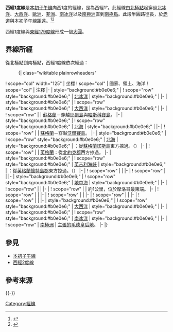 {{NoteTA
|G1=地名
|G2=Toponym
|G3=UK Places
}}
{{Location map-line|lon=-1}}
{{kml}}
'''西經1度線'''是[[本初子午線|本初子午線]]向西1度的經線，是為西經1°。此經線由[[北極點|北極點]]起穿過[[北冰洋|北冰洋]]、[[大西洋|大西洋]]、[[歐洲|歐洲]]、[[非洲|非洲]]、[[南冰洋|南冰洋]]以及[[南極洲|南極洲]]直到[[南極點|南極點]]。此段半圓路徑長{{convert|20003.932|km}}，於[[赤道|赤道]]與本初子午線距{{convert|111|km}}遠。<ref name="noaa">{{cite web
 |language     = en
 |url          = http://www.ngs.noaa.gov/PUBS_LIB/inverse.pdf
 |title        = Direct and Inverse Solutions of Geodesics on the Ellipsoid with application of nested equation
 |author       = T. Vincenty
 |date         = 1975-04
 |accessdate   = 2017-05-17
 |archive-date = 2013-01-28
 |archive-url  = https://www.webcitation.org/6DzvSBPa5?url=http://www.ngs.noaa.gov/PUBS_LIB/inverse.pdf
 |dead-url     = no
}}</ref><ref name="latlon">{{cite web
 | language = en
 | url = http://www.movable-type.co.uk/scripts/latlong-vincenty.html
 | title = Vincenty formula for distance between two Latitude/Longitude points
 | website = Movable type scripts
 | accessdate = 2017-05-17
 | archive-date = 2013-01-28
 | archive-url = https://www.webcitation.org/6DzvScM3g?url=http://www.movable-type.co.uk/scripts/latlong-vincenty.html
 | dead-url = yes
 }}</ref>

西經1度線與[[東經179度線|東經179度線]]形成一個[[大圓|大圓]]。

==界線所經==
從北極點到南極點，西經1度線依次經過：

:{| class="wikitable plainrowheaders"
! scope="col" width="125" | 坐標
! scope="col" | 國家、領土、海洋
! scope="col" | 注釋
|-
| style="background:#b0e0e6;" | {{Coord|90|0|N|1|0|W|type:waterbody|name=Arctic Ocean}}
! scope="row" style="background:#b0e0e6;" | [[北冰洋|北冰洋]]
| style="background:#b0e0e6;" |
|-
| style="background:#b0e0e6;" | {{Coord|81|42|N|1|0|W|type:waterbody|name=Atlantic Ocean}}
! scope="row" style="background:#b0e0e6;" | [[大西洋|大西洋]]
| style="background:#b0e0e6;" |
|-
| {{Coord|60|42|N|1|0|W|type:country|name=United Kingdom}}
! scope="row" | {{UK}}
| [[蘇格蘭|蘇格蘭]]－穿越[[耶爾島|耶爾島]]與[[哈斯科賽島|哈斯科賽島]]。
|-
| style="background:#b0e0e6;" | {{Coord|60|36|N|1|0|W|type:waterbody|name=North Sea}}
! scope="row" style="background:#b0e0e6;" | [[北海_(大西洋)|北海]]
| style="background:#b0e0e6;" |
|-
| {{Coord|60|22|N|1|0|W|type:country|name=United Kingdom}}
! scope="row" | {{UK}}
| [[蘇格蘭|蘇格蘭]]－穿越[[沃爾賽島|沃爾賽島]]。
|-
| style="background:#b0e0e6;" | {{Coord|60|20|N|1|0|W|type:waterbody|name=North Sea}}
! scope="row" style="background:#b0e0e6;" | [[北海_(大西洋)|北海]]
| style="background:#b0e0e6;" | {{UK}}：從[[蘇格蘭|蘇格蘭]][[諾斯島|諾斯島]]東方掠過。（{{Coord|60|8|N|1|1|W|type:isle|name=Noss}}）
|-
| {{Coord|54|36|N|1|0|W|type:country|name=United Kingdom}}
! scope="row" | {{UK}}
| [[英格蘭|英格蘭]]：從[[北約克郡|北約克郡]]{{le|薩本海濱|Saltburn-by-the-Sea}}西方掠過。
|-
| style="background:#b0e0e6;" | {{Coord|50|47|N|1|0|W|type:waterbody|name=English Channel}}
! scope="row" style="background:#b0e0e6;" | [[英吉利海峽|英吉利海峽]]
| style="background:#b0e0e6;" | {{UK}}：從[[英格蘭|英格蘭]][[懷特島郡|懷特島郡]]東方掠過。（{{Coord|50|41|N|1|4|W|type:isle|name=Isle of Wight}}）
|-
| {{Coord|49|24|N|1|0|W|type:country|name=France}}
! scope="row" | {{FRA}}
|
|-
| {{Coord|42|59|N|1|0|W|type:country|name=Spain}}
! scope="row" | {{ESP}}
|
|-
| style="background:#b0e0e6;" | {{Coord|37|35|N|1|0|W|type:waterbody|name=Mediterranean Sea}}
! scope="row" style="background:#b0e0e6;" | [[地中海|地中海]]
| style="background:#b0e0e6;" |
|-
| {{Coord|35|41|N|1|0|W|type:country|name=Algeria}}
! scope="row" | {{DZA}}
|
|-
| {{Coord|32|32|N|1|0|W|type:country|name=Morocco}}
! scope="row" | {{MAR}}
| 約1公里，位於摩洛哥最東端。
|-
| {{Coord|32|31|N|1|0|W|type:country|name=Algeria}}
! scope="row" | {{DZA}}
|
|-
| {{Coord|22|33|N|1|0|W|type:country|name=Mali}}
! scope="row" | {{MLI}}
|
|-
| {{Coord|14|51|N|1|0|W|type:country|name=Burkina Faso}}
! scope="row" | {{BFA}}
|
|-
| {{Coord|10|59|N|1|0|W|type:country|name=Ghana}}
! scope="row" | {{GHA}}
|
|-
| style="background:#b0e0e6;" | {{Coord|5|12|N|1|0|W|type:waterbody|name=Atlantic Ocean}}
! scope="row" style="background:#b0e0e6;" | [[大西洋|大西洋]]
| style="background:#b0e0e6;" |
|-
| style="background:#b0e0e6;" | {{Coord|60|0|S|1|0|W|type:waterbody|name=Southern Ocean}}
! scope="row" style="background:#b0e0e6;" | [[南冰洋|南冰洋]]
| style="background:#b0e0e6;" |
|-
| {{Coord|68|52|S|1|0|W|type:country|name=Antarctica}}
! scope="row" | [[南極洲|南極洲]]
| {{NOR}}[[南極領地|主張的]][[毛德皇后地|毛德皇后地]]。
|-
|}

==參見==
*[[本初子午線|本初子午線]]
*[[西經2度線|西經2度線]]

== 參考來源 ==
{{reflist}}

{{-}}
{{geographical coordinates|state=collapsed}}

[[Category:經線|Category:經線]]